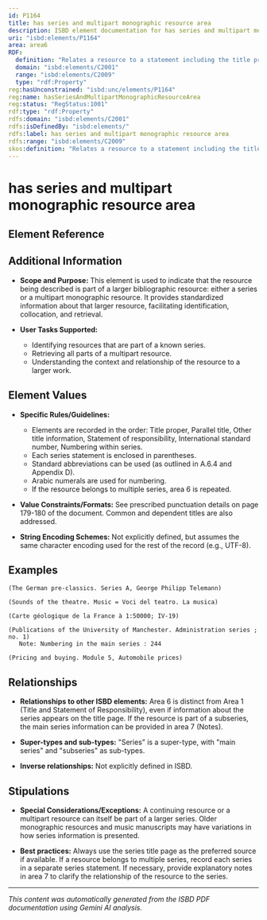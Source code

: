```yaml
---
id: P1164
title: has series and multipart monographic resource area
description: ISBD element documentation for has series and multipart monographic resource area
uri: "isbd:elements/P1164"
area: area6
RDF:
  definition: "Relates a resource to a statement including the title proper of a series or multipart monographic resource, the parallel title of a series or multipart monographic resource, the other title information of a series or multipart monographic resource, the parallel other title information of a series or multipart monographic resource, the statement of responsibility relating to a series or multipart monographic resource, the parallel statement of responsibility relating to a series or multipart monographic resource, the international standard number of a series or multipart monographic resource, and the numbering within a series or multipart monographic resource."
  domain: "isbd:elements/C2001"
  range: "isbd:elements/C2009"
  type: "rdf:Property"
reg:hasUnconstrained: "isbd:unc/elements/P1164"
reg:name: hasSeriesAndMultipartMonographicResourceArea
reg:status: "RegStatus:1001"
rdf:type: "rdf:Property"
rdfs:domain: "isbd:elements/C2001"
rdfs:isDefinedBy: "isbd:elements/"
rdfs:label: has series and multipart monographic resource area
rdfs:range: "isbd:elements/C2009"
skos:definition: "Relates a resource to a statement including the title proper of a series or multipart monographic resource, the parallel title of a series or multipart monographic resource, the other title information of a series or multipart monographic resource, the parallel other title information of a series or multipart monographic resource, the statement of responsibility relating to a series or multipart monographic resource, the parallel statement of responsibility relating to a series or multipart monographic resource, the international standard number of a series or multipart monographic resource, and the numbering within a series or multipart monographic resource."
---
```

# has series and multipart monographic resource area

## Element Reference


<ElementReference frontMatter={frontMatter} />

## Additional Information

- **Scope and Purpose:** This element is used to indicate that the resource being described is part of a larger bibliographic resource: either a series or a multipart monographic resource. It provides standardized information about that larger resource, facilitating identification, collocation, and retrieval.

- **User Tasks Supported:**
    - Identifying resources that are part of a known series.
    - Retrieving all parts of a multipart resource.
    - Understanding the context and relationship of the resource to a larger work.


## Element Values

- **Specific Rules/Guidelines:**
    - Elements are recorded in the order: Title proper, Parallel title, Other title information, Statement of responsibility, International standard number, Numbering within series.
    - Each series statement is enclosed in parentheses.
    - Standard abbreviations can be used (as outlined in A.6.4 and Appendix D).
    - Arabic numerals are used for numbering.
    - If the resource belongs to multiple series, area 6 is repeated.

- **Value Constraints/Formats:** See prescribed punctuation details on page 179-180 of the document. Common and dependent titles are also addressed.

- **String Encoding Schemes:** Not explicitly defined, but assumes the same character encoding used for the rest of the record (e.g., UTF-8).


## Examples

```
(The German pre-classics. Series A, George Philipp Telemann)
```

```
(Sounds of the theatre. Music = Voci del teatro. La musica)
```

```
(Carte géologique de la France à 1:50000; IV-19)
```

```
(Publications of the University of Manchester. Administration series ; no. 1)
   Note: Numbering in the main series : 244
```

```
(Pricing and buying. Module 5, Automobile prices)
```



## Relationships

- **Relationships to other ISBD elements:**  Area 6 is distinct from Area 1 (Title and Statement of Responsibility), even if information about the series appears on the title page. If the resource is part of a subseries, the main series information can be provided in area 7 (Notes).  

- **Super-types and sub-types:** "Series" is a super-type, with "main series" and "subseries" as sub-types.

- **Inverse relationships:** Not explicitly defined in ISBD.



## Stipulations

- **Special Considerations/Exceptions:** A continuing resource or a multipart resource can itself be part of a larger series.  Older monographic resources and music manuscripts may have variations in how series information is presented.

- **Best practices:**  Always use the series title page as the preferred source if available. If a resource belongs to multiple series, record each series in a separate series statement. If necessary, provide explanatory notes in area 7 to clarify the relationship of the resource to the series.


---

*This content was automatically generated from the ISBD PDF documentation using Gemini AI analysis.*
